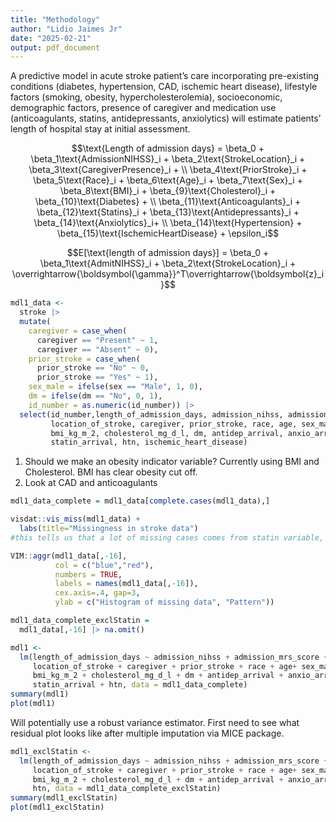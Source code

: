 ```yaml
---
title: "Methodology"
author: "Lidio Jaimes Jr"
date: "2025-02-21"
output: pdf_document
---
```

A predictive model in acute stroke patient's care incorporating pre-existing conditions (diabetes, hypertension, CAD, ischemic heart disease), lifestyle factors (smoking, obesity, hypercholesterolemia), socioeconomic, demographic factors, presence of caregiver and medication use (anticoagulants, statins, antidepressants, anxiolytics) will estimate patients' length of hospital stay at initial assessment.

$$\text{Length of admission days} = \beta_0 + \beta_1\text{AdmissionNIHSS}_i + \beta_2\text{StrokeLocation}_i + \beta_3\text{CaregiverPresence}_i + \\ \beta_4\text{PriorStroke}_i + \beta_5\text{Race}_i + \beta_6\text{Age}_i + \beta_7\text{Sex}_i + \beta_8\text{BMI}_i + \beta_{9}\text{Cholesterol}_i + \beta_{10}\text{Diabetes} + \\ \beta_{11}\text{Anticoagulants}_i + \beta_{12}\text{Statins}_i + \beta_{13}\text{Antidepressants}_i + \beta_{14}\text{Anxiolytics}_i+ \\ \beta_{14}\text{Hypertension} + \beta_{15}\text{IschemicHeartDisease} + \epsilon_i$$

$$E[\text{length of admission days}] = \beta_0 + \beta_1\text{AdmitNIHSS}_i + \beta_2\text{StrokeLocation}_i + \overrightarrow{\boldsymbol{\gamma}}^T\overrightarrow{\boldsymbol{z}_i}$$

```r
mdl1_data <- 
  stroke |> 
  mutate(
    caregiver = case_when(
      caregiver == "Present" ~ 1,
      caregiver == "Absent" ~ 0),
    prior_stroke = case_when(
      prior_stroke == "No" ~ 0,
      prior_stroke == "Yes" ~ 1),
    sex_male = ifelse(sex == "Male", 1, 0),
    dm = ifelse(dm == "No", 0, 1),
    id_number = as.numeric(id_number)) |>
  select(id_number,length_of_admission_days, admission_nihss, admission_mrs_score, 
         location_of_stroke, caregiver, prior_stroke, race, age, sex_male, 
         bmi_kg_m_2, cholesterol_mg_d_l, dm, antidep_arrival, anxio_arrival,
         statin_arrival, htn, ischemic_heart_disease)
```

1. Should we make an obesity indicator variable? Currently using BMI and Cholesterol. BMI has clear obesity cut off. 
2. Look at CAD and anticoagulants

```r
mdl1_data_complete = mdl1_data[complete.cases(mdl1_data),]

visdat::vis_miss(mdl1_data) +
  labs(title="Missingness in stroke data")
#this tells us that a lot of missing cases comes from statin variable, which was expected.

VIM::aggr(mdl1_data[,-16],
          col = c("blue","red"),
          numbers = TRUE,
          labels = names(mdl1_data[,-16]),
          cex.axis=.4, gap=3,
          ylab = c("Histogram of missing data", "Pattern"))

mdl1_data_complete_exclStatin = 
  mdl1_data[,-16] |> na.omit()
```


```r
mdl1 <-
  lm(length_of_admission_days ~ admission_nihss + admission_mrs_score + 
     location_of_stroke + caregiver + prior_stroke + race + age+ sex_male + 
     bmi_kg_m_2 + cholesterol_mg_d_l + dm + antidep_arrival + anxio_arrival +
     statin_arrival + htn, data = mdl1_data_complete)
summary(mdl1)
plot(mdl1)
```

Will potentially use a robust variance estimator. First need to see what residual plot looks like after multiple imputation via MICE package. 

```r
mdl1_exclStatin <-
  lm(length_of_admission_days ~ admission_nihss + admission_mrs_score + 
     location_of_stroke + caregiver + prior_stroke + race + age+ sex_male + 
     bmi_kg_m_2 + cholesterol_mg_d_l + dm + antidep_arrival + anxio_arrival + 
     htn, data = mdl1_data_complete_exclStatin)
summary(mdl1_exclStatin)
plot(mdl1_exclStatin)
```

